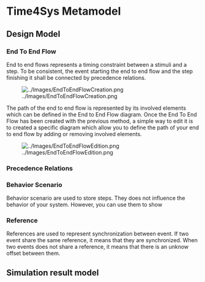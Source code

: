 = Time4Sys Metamodel =            

== Design Model ==
 
=== End To End Flow ===
 
End to end flows represents a timing constraint between a stimuli and a step. To be consistent, the event starting the end to end flow and the step finishing it shall be connected by precedence relations.

[[Image:../Images/EndToEndFlowCreation.png]]

The path of the end to end flow is represented by its involved elements which can be defined in the End to End Flow diagram. Once the End To End Flow has been created with the previous method, a simple way to edit it is to created a specific diagram which allow you to define the path of your end to end flow by adding or removing involved elements.

[[Image:../Images/EndToEndFlowEdition.png]]

=== Precedence Relations ===

=== Behavior Scenario ===

Behavior scenario are used to store steps. They does not influence the behavior of your system. However, you can use them to show 

=== Reference ===

References are used to represent synchronization between event. If two event share the same reference, it means that they are synchronized.
When two events does not share a reference, it means that there is an unknow offset between them.

== Simulation result model ==
